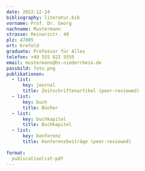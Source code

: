 ```yaml
---
date: 2022-12-24
bibliography: literatur.bib
vorname: Prof. Dr. Georg
nachname: Mustermann
strasse: Reinarzstr. 49
plz: 47805
ort: Krefeld
graduate: Professor für Alles
telefon: +49 555 822 5555
email: mustermann@hs-niederrhein.de
passbild: foto.png
publikationen:
  - list:
      key: journal
      title: Zeitschriftenartikel (peer-reviewed)
  - list:
      key: buch
      title: Bücher   
  - list:
      key: buchkapitel
      title: Buchkapitel
  - list:
      key: konferenz
      title: Konferenzbeiträge (peer-reviewed)   
  
format:
  publicationlist-pdf
---
```



